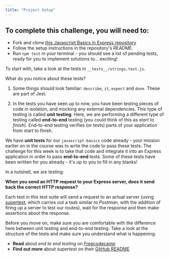 ```yaml
---
title: "Project Setup"
---
```


## To complete this challenge, you will need to:

- Fork and clone [this Javascript Basics in Express repository](https://github.com/CommandShiftHQ/javascript-basics-express)
- Follow the setup instructions in the repository's README.
- Run `npm test` in your terminal - you should see a list of pending tests, ready for you to implement solutions to... exciting!

To start with, take a look at the tests in `__tests__/strings.test.js`.

What do you notice about these tests?

1. Some things should look familiar: `describe`, `it`, `expect` and `done`. These are part of Jest.

2. In the tests you have seen up to now, you have been testing pieces of code in isolation, and mocking any external dependencies. This type of testing is called **unit testing**. Here, we are performing a different type of testing called **end-to-end** testing (you could think of this as _start to finish_). End-to-end testing verifies (or tests) parts of your application from start to finish.

We have **unit tests** for our `javascript-basics` code already - your mission earlier on in the course was to write the code to pass these tests. The challenge for this week is to take that code and integrate it into an Express application in order to pass **end-to-end** tests. Some of these tests have been written for you already - it's up to you to fill in any blanks! 

In a nutshell, we are testing:

**When you send an HTTP request to your Express server, does it send back the correct HTTP response?**

Each test in this test suite will send a request to an actual server (using [supertest](https://github.com/visionmedia/supertest), which carries out a task similar to _Postman_, with the addition of firing up a server to test our routes), wait for the response and then make assertions about the response.

Before you move on, make sure you are comfortable with the difference here between unit testing and end-to-end testing. 
Take a look at the structure of the tests and make sure you understand what is happening.

- **Read** about _end to end testing_ on [Freecodecamp](https://medium.freecodecamp.org/why-end-to-end-testing-is-important-for-your-team-cb7eb0ec1504)
- **Find out more** about _supertest_ on their [GitHub README](https://github.com/visionmedia/supertest)